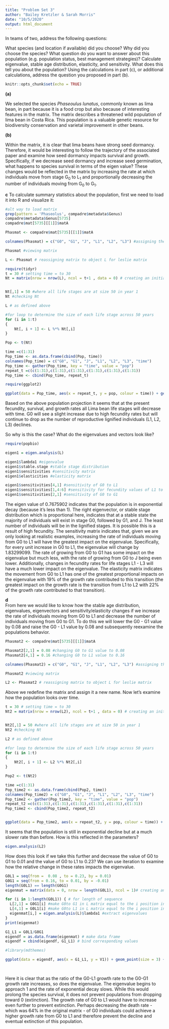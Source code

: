 ```yaml
---
title: "Problem Set 3"
author: "Bailey Kretzler & Sarah Morris"
date: "10/5/2020"
output: html_document
---
```


In teams of two, address the following questions:

What species (and location if available) did you choose? Why did you choose the species?
What question do you want to answer about this population (e.g. population status, best management strategies)?
Calculate eigenvalue, stable age distribution, elasticity, and sensitivity. What does this tell you about the population?
Using the calculations in part (c), or additional calculations, address the question you proposed in part (b).

```r
knitr::opts_chunk$set(echo = TRUE)
```

**(a)**

We selected the species *Phaseoulus lunatus*, commonly known as lima bean, in part because it is a food crop but also because of interesting features in the matrix. The matrix describes a threatened wild population of lima bean in Costa Rica. This population is a valuable genetic resource for biodiversity conservation and varietal improvement in other beans. 

**(b)** 

Within the matrix, it is clear that lima beans have strong seed dormancy. Therefore, it would be interesting to follow the trajectory of the associated paper and examine how seed dormancy impacts survival and growth. Specifically, if we decrease seed dormancy and increase seed germination, what happens to species survival in terms of the eigen value? These changes would be reflected in the matrix by increasing the rate at which individuals move from stage G~0~ to L~1~ and proportionally decreasing the number of individuals moving from G~0~ to G~1~. 


**c** To calculate summary statistics about the population, first we need to load it into R and visualize it:
```r


#alt way to load matrix
grep(pattern = 'Phaseolus', compadre$metadata$Genus)
compadre$metadata$Genus[5735]
compadre$mat[5735][[1]]$matA

Phasmat <- compadre$mat[5735][[1]]$matA

colnames(Phasmat) = c("G0", "G1", "J", "L1", "L2", "L3") #assigning the life stage IDs to the column names

Phasmat #viewing matrix

L <- Phasmat # reassigning matrix to object L for leslie matrix

```

```r
require(tidyr)
t = 30 # setting time = to 30
Nt = matrix(nrow = nrow(L), ncol = t+1 , data = 0) # creating an initial population matrix


Nt[,1] = 50 #where all life stages are at size 50 in year 1
Nt #checking Nt

L # as defined above

#for loop to determine the size of each life stage across 50 years
for (i in 1:t)
{
	Nt[, i + 1] <- L %*% Nt[,i]
}

Pop <- t(Nt)

time =c(1:31)
Pop_time <- as.data.frame(cbind(Pop, time))
colnames(Pop_time) = c("G0", "G1", "J", "L1", "L2", "L3", "time")
Pop_time <- gather(Pop_time, key = "time", value = "pop")
repeat_t =c(c(1:31),c(1:31),c(1:31),c(1:31),c(1:31),c(1:31))
Pop_time <- cbind(Pop_time, repeat_t)

require(ggplot2)

ggplot(data = Pop_time, aes(x = repeat_t, y = pop, colour = time)) + geom_point(size = 3) + theme_bw() + geom_line() + ggtitle("Population Projection for Original Leslie Matrix", subtitle = "Phaseolus lunatus") +labs(x = "Time in Years", y = "Population size" ) +scale_color_discrete(name = "Life Stage")

```
Based on the above population projection it seems that at the present fecundity, survival, and growth rates all Lima bean life stages will decrease with time. G0 will see a slight increase due to high fecundity rates but will continue to drop as the number of reproductive lignified individuals (L1, L2, L3) declines.

So why is this the case? What do the eigenvalues and vectors look like?

```r

require(popbio)

eigen1 = eigen.analysis(L)

eigen1$lambda1 #eigenvalue
eigen1$stable.stage #stable stage distribution
eigen1$sensitivities #sensitivity matrix
eigen1$elasticities #elasticity matrix

eigen1$sensitivities[4,1] #sensitivity of G0 to L1
eigen1$sensitivities[1,4:6] #sensitivity for fecundity values of L1 to L3
eigen1$sensitivities[2,1] #sensitivity of G0 to G1

```
The eigen value of 0.7675902 indicates that the population is in exponential decay (because it's less than 1). The right eigenvector, or stable stage distribution which is proportional here, indicates that at a stable state the majority of individuals will exist in stage G0, followed by G1, and J. The least number of individuals will be in the lignified stages. It is possible this is a result of high fecundity. The sensitivity matrix indicates that, given we are only looking at realistic examples, increasing the rate of individuals moving from G0 to L1 will have the greatest impact on the eigenvalue. Specifically, for every unit increase in G0 to L1, the eigenvalue will change by 1.83299099. The rate of growing from G0 to G1 has some impact on the eigenvalue but much less, with the rate of growing from G0 to J being even lower. Additionally, changes in fecundity rates for life stages L1 - L3 will have a much lower impact on the eigenvalue. The elasticity matrix indicates the movement from G0 to L1 has one of the greatest proportional impacts on the eigenvalue with 19% of the growth rate contributed to this transition (the greatest impact on the growth rate is the transition from L1 to L2 with 22% of the growth rate contributed to that transition).  
  
**d**    
From here we would like to know how the stable age distribution, eigenvalues, eigenvectors and sensitivity/elasticity changes if we increase the rate of individuals moving from G0 to L1 and decrease the number of individuals moving from G0 to G1. To do this we will lower the G0 - G1 value by 0.08 and raise the G0 - L1 value by 0.08 and subsequently reexamine the populations behavior.

```r


Phasmat2 <- compadre$mat[5735][[1]]$matA

Phasmat2[2,1] = 0.08 #changing G0 to G1 value to 0.08
Phasmat2[4,1] = 0.16 #changing G0 to L1 value to 0.16

colnames(Phasmat2) = c("G0", "G1", "J", "L1", "L2", "L3") #assigning the life stage IDs to the column names

Phasmat2 #viewing matrix

L2 <- Phasmat2 # reassigning matrix to object L for leslie matrix

```

Above we redefine the matrix and assign it a new name. Now let's examine how the population looks over time.

```r
t = 30 # setting time = to 30
Nt2 = matrix(nrow = nrow(L2), ncol = t+1 , data = 0) # creating an initial population matrix


Nt2[,1] = 50 #where all life stages are at size 50 in year 1
Nt2 #checking Nt

L2 # as defined above

#for loop to determine the size of each life stage across 50 years
for (i in 1:t)
{
	Nt2[, i + 1] <- L2 %*% Nt2[,i]
}

Pop2 <- t(Nt2)

time =c(1:31)
Pop_time2 <- as.data.frame(cbind(Pop2, time))
colnames(Pop_time2) = c("G0", "G1", "J", "L1", "L2", "L3", "time")
Pop_time2 <- gather(Pop_time2, key = "time", value = "pop")
repeat_t2 =c(c(1:31),c(1:31),c(1:31),c(1:31),c(1:31),c(1:31))
Pop_time2 <- cbind(Pop_time2, repeat_t2)


ggplot(data = Pop_time2, aes(x = repeat_t2, y = pop, colour = time)) + geom_point(size = 3) + theme_bw() + geom_line() + ggtitle("Population Projection for Adjusted Leslie Matrix", subtitle = "Phaseolus lunatus") +labs(x = "Time in Years", y = "Population size" ) +scale_color_discrete(name = "Life Stage")

```
It seems that the population is still in exponential decline but at a much slower rate than before. How is this reflected in the parameters?

```r

eigen.analysis(L2) 


```
How does this look if we take this further and decrease the value of G0 to G1 to 0.01 and the value of G0 to L1 to 0.23? We can use iteration to examine how the relative change in these rates impacts the eigenvalue.

```r

G0L1 = seq(from =  0.08 , to = 0.23, by = 0.01)
G0G1 = seq(from = 0.16, to = 0.01, by = -0.01)
length(G0L1) == length(G0G1)
eigenmat = matrix(data = 0, nrow = length(G0L1), ncol = 1)# creating an initial population matrix

for (i in 1:length(G0L1)) { # for length of sequence
  L[2,1] = G0G1[i] #make G0to G1 in L matrix equal to the i position in the corresponding vector
  L[4,1] = G0L1[i] #make G0to L1 in L matrix equal to the i position in the corresponding vector
  eigenmat[i,] = eigen.analysis(L)$lambda1 #extract eigenvalues
}
print(eigenmat)

G1_L1 = G0L1/G0G1
eigendf = as.data.frame(eigenmat) # make data frame
eigendf = cbind(eigendf, G1_L1) # bind corresponding values

#library(mdthemes)

ggplot(data = eigendf, aes(x = G1_L1, y = V1)) + geom_point(size = 3) + theme_bw() + geom_line() + mdthemes::md_theme_classic() + ggtitle("Imapact of proportional change of G0 to L1 and G0 to G1  
                                                                                                                                          growth rates on Eigenvalue", subtitle = "*Phaseolus lunatus*") +labs(x = "Ratio of Growth Rates (G0 to L1)/(G0 to G1)", y = "Eigenvalue" )



```

Here it is clear that as the ratio of the G0-L1 growth rate to the G0-G1 growth rate increases, so does the eigenvalue. The eigenvalue begins to approach 1 and the rate of exponential decay slows. While this would prolong the species survival, it does not prevent populations from dropping toward 0 (extinction). The growth rate of G0 to L1 would have to increase even further to prevent extinction. Perhaps decreasing the death rate - which was 64% in the original matrix - of G0 individuals could achieve a higher growth rate from G0 to L1 and therefore prevent the decline and eventual extinction of this population. 
